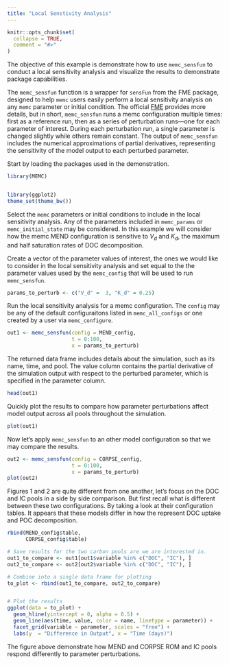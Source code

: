 ```yaml
---
title: "Local Senstivity Analysis"
---
```


```r
knitr::opts_chunk$set(
  collapse = TRUE,
  comment = "#>"
)
```

The objective of this example is demonstrate how to use `memc_sensfun` to conduct a local sensitivity analysis and visualize the results to demonstrate package capabilities. 


The `memc_sensfun` function is a wrapper for `sensFun` from the FME package, designed to help `memc` users easily perform a local sensitivity analysis on any `memc` parameter or initial condition. The official [FME](https://cran.r-project.org/web/packages/FME/FME.pdf) provides more details, but in short,  `memc_sensfun` runs a memc configuration multiple times: first as a reference run, then as a series of perturbation runs—one for each parameter of interest. During each perturbation run, a single parameter is changed slightly while others remain constant. The output of `memc_sensfun` includes the numerical approximations of partial derivatives, representing the sensitivity of the model output to each perturbed parameter.


Start by loading the packages used in the demonstration. 


```r
library(MEMC) 


library(ggplot2)
theme_set(theme_bw())
```

Select the `memc` parameters or initial conditions to include in the local sensitivity analysis. Any of the parameters included in `memc_params` or `memc_initial_state` may be considered. In this example we will consider how the memc MEND configuration is sensitive to $V_d$ and $K_d$, the maximum and half saturation rates of DOC decomposition. 


Create a vector of the parameter values of interest, the ones we would like to consider in the local sensitivity analysis and set equal to the the parameter values used by the `memc_config` that will be used to run `memc_sensfun`. 

```r
params_to_perturb <- c("V_d" =  3, "K_d" = 0.25)
```


Run the local sensitivity analysis for a memc configuration. The `config` may be any of the default configuraitons listed in `memc_all_configs` or one created by a user via `memc_configure`.

```r
out1 <- memc_sensfun(config = MEND_config,     
                     t = 0:100, 
                     x = params_to_perturb)
```


The returned data frame includes details about the simulation, such as its name, time, and pool. The value column contains the partial derivative of the simulation output with respect to the perturbed parameter, which is specified in the parameter column.

```r
head(out1)
```

Quickly plot the results to compare how parameter perturbations affect model output across all pools throughout the simulation. 

```r
plot(out1)
```

Now let's apply `memc_sensfun` to an other model configuration so that we may compare the results. 


```r
out2 <- memc_sensfun(config = CORPSE_config,     
                     t = 0:100, 
                     x = params_to_perturb)
plot(out2)
```



Figures 1 and 2 are quite different from one another, let's focus on the DOC and IC pools in a side by side comparison. But first recall what is different between these two configurations. By taking a look at their configuration tables. It appears that these models differ in how the represent DOC uptake and POC decomposition. 

```r
rbind(MEND_config$table, 
      CORPSE_config$table)
```


```r
# Save results for the two carbon pools are we are interested in. 
out1_to_compare <- out1[out1$variable %in% c("DOC", "IC"), ]
out2_to_compare <- out2[out2$variable %in% c("DOC", "IC"), ]

# Combine into a single data frame for plotting 
to_plot <- rbind(out1_to_compare, out2_to_compare)


# Plot the results 
ggplot(data = to_plot) + 
  geom_hline(yintercept = 0, alpha = 0.5) + 
  geom_line(aes(time, value, color = name, linetype = parameter)) + 
  facet_grid(variable ~ parameter, scales = "free") + 
  labs(y  = "Difference in Output", x = "Time (days)")
```
 
The figure above demonstrate how MEND and CORPSE ROM and IC pools respond differently to parameter perturbations. 





